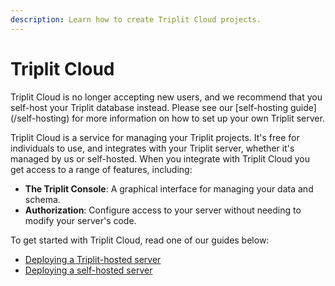 ```yaml
---
description: Learn how to create Triplit Cloud projects.
---
```



# Triplit Cloud

<Callout emoji="⚠️">
  Triplit Cloud is no longer accepting new users, and we recommend that you
  self-host your Triplit database instead. Please see our [self-hosting
  guide](/self-hosting) for more information on how to set up your own Triplit
  server.
</Callout>

Triplit Cloud is a service for managing your Triplit projects. It's free for individuals to use, and integrates with your Triplit server, whether it's managed by us or self-hosted. When you integrate with Triplit Cloud you get access to a range of features, including:

- **The Triplit Console**: A graphical interface for managing your data and schema.
- **Authorization**: Configure access to your server without needing to modify your server's code.

To get started with Triplit Cloud, read one of our guides below:

- [Deploying a Triplit-hosted server](/triplit-cloud/managed-machines)
- [Deploying a self-hosted server](/triplit-cloud/self-hosted-deployments)
